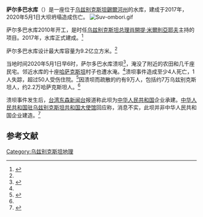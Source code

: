 '''萨尔多巴水库'''（{{lang-uz|Sardoba suv ombori}}）是一座位于[[乌兹别克斯坦|乌兹别克斯坦]][[錫爾河州|錫爾河州]]的水库，建成于2017年，2020年5月1日大坝坍塌造成伤亡。
[[File:Suv-ombori.gif|thumb]]

萨尔多巴水库2010年开工，是时任[[乌兹别克斯坦总理|乌兹别克斯坦总理]][[肖開提·米爾則亞耶夫|肖開提·米爾則亞耶夫]]主持的项目。2017年，水库正式建成。<ref name="swissinfo">{{Cite news |url=https://www.swissinfo.ch/chi/afp/%E4%B9%8C%E5%85%B9%E5%88%AB%E5%85%8B%E6%B0%B4%E5%BA%93%E6%BA%83%E5%9D%9D-%E8%BF%9110%E4%B8%87%E4%BA%BA%E6%92%A4%E7%A6%BB/45734332 |title=乌兹别克水库溃坝 近10万人撤离 |date=2020-05-03 |work=瑞士资讯 |accessdate=2020-08-14}}</ref>

萨尔多巴水库设计最大库容量为9.2亿立方米。<ref name="xinhuanet1125945146" />

当地时间2020年5月1日早6时，萨尔多巴水库溃坝<ref name="xinhuanet1125933854">{{Cite news |url=http://www.xinhuanet.com/world/2020-05/01/c_1125933854.htm |title=乌兹别克斯坦发生水库溃坝逾万人疏散 |date=2020-05-01 |work=新华网 |accessdate=2020-08-14 |archive-date=2020-08-05 |archive-url=https://web.archive.org/web/20200805094401/http://www.xinhuanet.com/world/2020-05/01/c_1125933854.htm |dead-url=no }}</ref>，淹没了附近的农田和几千座民宅。邻近水库的十座[[哈萨克斯坦|哈萨克斯坦]]村子也遭水淹。<ref name="swissinfo" />溃坝事件造成至少4人死亡，1人失踪，超过50人受伤住院。<ref name="xinhuanet1125945146">{{Cite news |url=http://www.xinhuanet.com/2020-05/06/c_1125945146.htm |title=乌兹别克斯坦水库溃坝事故致4人死亡 |date=2020-05-06 |work=新华网 |accessdate=2020-08-14 |archive-date=2020-08-14 |archive-url=https://web.archive.org/web/20200814025247/http://www.xinhuanet.com/2020-05/06/c_1125945146.htm |dead-url=no }}</ref>因溃坝而疏散的约有9万人，包括约7万乌兹别克斯坦人，约2.2万哈萨克斯坦人。<ref name="swissinfo" />

溃坝事件发生后，[[台湾|台湾]][[东森新闻台|东森新闻台]]报道称此坝为[[中华人民共和国|中华人民共和国]]企业承建。[[中华人民共和国驻乌兹别克斯坦共和国大使馆|中华人民共和国驻乌兹别克斯坦共和国大使馆]]回应称，消息不实，此坝并非中华人民共和国企业建造。<ref>{{Cite news |url=http://uz.chineseembassy.org/chn/sgxx/sgsd/t1776589.htm |title=使馆发言人谈媒体有关不实报道 |date=2020-05-06 |work=中华人民共和国驻乌兹别克斯坦共和国大使馆 |accessdate=2020-08-14 |archive-date=2020-07-20 |archive-url=https://web.archive.org/web/20200720113426/http://uz.chineseembassy.org/chn/sgxx/sgsd/t1776589.htm |dead-url=no }}</ref>

==参考文献==
{{reflist}}

[[Category:乌兹别克斯坦地理|Category:乌兹别克斯坦地理]]